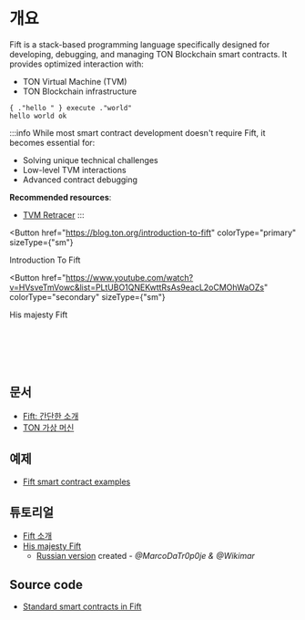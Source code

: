 

# 개요

Fift is a stack-based programming language specifically designed for developing, debugging, and managing TON Blockchain smart contracts. It provides optimized interaction with:

- TON Virtual Machine (TVM)
- TON Blockchain infrastructure

```fift
{ ."hello " } execute ."world"
hello world ok
```

:::info
While most smart contract development doesn't require Fift, it becomes essential for:

- Solving unique technical challenges
- Low-level TVM interactions
- Advanced contract debugging

**Recommended resources**:

- [TVM Retracer](https://retracer.ton.org/)
  :::

<Button
  href="https://blog.ton.org/introduction-to-fift"
  colorType="primary"
  sizeType={"sm"}
>
  Introduction To Fift
</Button>

<Button
  href="https://www.youtube.com/watch?v=HVsveTmVowc&list=PLtUBO1QNEKwttRsAs9eacL2oCMOhWaOZs"
  colorType="secondary"
  sizeType={"sm"}
>
  His majesty Fift
</Button>

<br></br>
<br></br>

## 문서

- [Fift: 간단한 소개](https://ton.org/fiftbase.pdf)
- [TON 가상 머신](/v3/documentation/tvm/tvm-overview)

## 예제

- [Fift smart contract examples](/v3/documentation/smart-contracts/contracts-specs/examples#fift-smart-contracts)

## 튜토리얼

- [Fift 소개](https://blog.ton.org/introduction-to-fift)
- [His majesty Fift](https://www.youtube.com/watch?v=HVsveTmVowc&list=PLtUBO1QNEKwttRsAs9eacL2oCMOhWaOZs)
  - [Russian version](https://www.youtube.com/playlist?list=PLyDBPwv9EPsCYG-hR4N5FRTKUkfM8POgh)
    created - _@MarcoDaTr0p0je & @Wikimar_

## Source code

- [Standard smart contracts in Fift](https://github.com/ton-blockchain/ton/tree/master/crypto/smartcont)

<Feedback />
